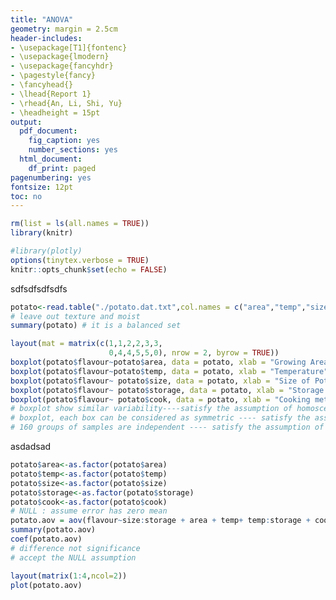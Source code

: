 ```yaml
---
title: "ANOVA"
geometry: margin = 2.5cm
header-includes:
- \usepackage[T1]{fontenc}
- \usepackage{lmodern}
- \usepackage{fancyhdr}
- \pagestyle{fancy}
- \fancyhead{}
- \lhead{Report 1}
- \rhead{An, Li, Shi, Yu}
- \headheight = 15pt
output: 
  pdf_document:
    fig_caption: yes
    number_sections: yes
  html_document:
    df_print: paged
pagenumbering: yes
fontsize: 12pt
toc: no
---
```



```r
rm(list = ls(all.names = TRUE))
library(knitr)

#library(plotly)
options(tinytex.verbose = TRUE)
knitr::opts_chunk$set(echo = FALSE)
```


\section{Introduction}

sdfsdfsdfsdfs



\section{Exploratory Data Analysis}

```r
potato<-read.table("./potato.dat.txt",col.names = c("area","temp","size","storage","cook", "texture", "flavour", "moist"))
# leave out texture and moist
summary(potato) # it is a balanced set
```

```r
layout(mat = matrix(c(1,1,2,2,3,3,
                      0,4,4,5,5,0), nrow = 2, byrow = TRUE))
boxplot(potato$flavour~potato$area, data = potato, xlab = "Growing Area", ylab = "Flavor score")
boxplot(potato$flavour~potato$temp, data = potato, xlab = "Temperature", ylab = "Flavor score")
boxplot(potato$flavour~ potato$size, data = potato, xlab = "Size of Potato", ylab = "Flavor score")
boxplot(potato$flavour~ potato$storage, data = potato, xlab = "Storage method", ylab = "Flavor score")
boxplot(potato$flavour~ potato$cook, data = potato, xlab = "Cooking method", ylab = "Flavor score")
# boxplot show similar variability----satisfy the assumption of homoscedasticity
# boxplot, each box can be considered as symmetric ---- satisfy the assumption of normality
# 160 groups of samples are independent ---- satisfy the assumption of independence

```

asdadsad



\section{Model Fitting}

```r
potato$area<-as.factor(potato$area)
potato$temp<-as.factor(potato$temp)
potato$size<-as.factor(potato$size)
potato$storage<-as.factor(potato$storage)
potato$cook<-as.factor(potato$cook)
# NULL : assume error has zero mean
potato.aov = aov(flavour~size:storage + area + temp+ temp:storage + cook:storage+ cook + area:storage, data=potato)
summary(potato.aov)
coef(potato.aov)
# difference not significance
# accept the NULL assumption
```




\section{Model Assessment}

```r
layout(matrix(1:4,ncol=2))
plot(potato.aov)
```



\section{Conclusions}

